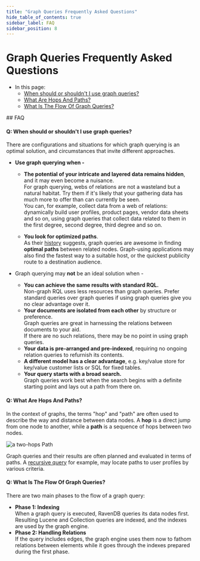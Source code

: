 ```yaml
---
title: "Graph Queries Frequently Asked Questions"
hide_table_of_contents: true
sidebar_label: FAQ
sidebar_position: 8
---
```



# Graph Queries Frequently Asked Questions  
<Admonition type="note" title="">

* In this page:  
   * [When should or shouldn't I use graph queries?](../../../indexes/querying/graph/graph-queries-faq.mdx#q-when-should-or-shouldnt-i-use-graph-queries)  
   * [What Are Hops And Paths?](../../../indexes/querying/graph/graph-queries-faq.mdx#q-what-are-hops-and-paths)  
   * [What Is The Flow Of Graph Queries?](../../../indexes/querying/graph/graph-queries-faq.mdx#q-what-is-the-flow-of-graph-queries)  
   
</Admonition>
## FAQ

#### Q: When should or shouldn't I use graph queries?  

There are configurations and situations for which graph querying is an optimal solution, and circumstances 
that invite different approaches.  

* **Use graph querying when -**  
   * **The potential of your intricate and layered data remains hidden**, and it may even become a nuisance.  
     For graph querying, webs of relations are not a wasteland but a natural habitat. Try them 
     if it's likely that your gathering data has much more to offer than can currently be seen.  
     You can, for example, collect data from a web of relations: dynamically build user profiles, 
     product pages, vendor data sheets and so on, using graph queries that collect data related 
     to them in the first degree, second degree, third degree and so on.  

   * **You look for optimized paths**.  
     As their [history](../../../indexes/querying/graph/graph-queries-overview.mdx#introduction-to-graph-modeling) suggests, 
     graph queries are awesome in finding **optimal paths** between related nodes. Graph-using applications may also find 
     the fastest way to a suitable host, or the quickest publicity route to a destination audience.  

* Graph querying may **not** be an ideal solution when -  
   * **You can achieve the same results with standard RQL.**  
     Non-graph RQL uses less resources than graph queries. 
     Prefer standard queries over graph queries if using graph queries give you no clear advantage over it.  
   * **Your documents are isolated from each other** by structure or preference.  
     Graph queries are great in harnessing the relations between documents to your aid.  
     If there are no such relations, there may be no point in using graph queries.  
   * **Your data is pre-arranged and pre-indexed**, requiring no ongoing relation queries to refurnish its contents.  
   * **A different model has a clear advantage**, e.g. key/value store for key/value customer lists or SQL for fixed tables.  
   * **Your query starts with a broad search.**  
     Graph queries work best when the search begins with a definite starting point and lays out a path from there on.  
#### Q: What Are Hops And Paths?  

In the context of graphs, the terms "hop" and "path" are often used to describe 
the way and distance between data nodes. A **hop** is a direct jump from one node to 
another, while a **path** is a sequence of hops between two nodes.  

![a two-hops Path](./assets/Overview_Path.png)

Graph queries and their results are often planned and evaluated in terms of paths. 
A [recursive query](../../../indexes/querying/graph/graph-queries-recursive.mdx#paths) for example, 
may locate paths to user profiles by various criteria.  
#### Q: What Is The Flow Of Graph Queries?  

There are two main phases to the flow of a graph query:  

* **Phase 1: Indexing**  
  When a graph query is executed, RavenDB queries its data nodes first.  
  Resulting Lucene and Collection queries are indexed, and the indexes are used by the graph engine.  
* **Phase 2: Handling Relations**  
  If the query includes edges, the graph engine uses them now to fathom relations between elements while 
  it goes through the indexes prepared during the first phase.  




